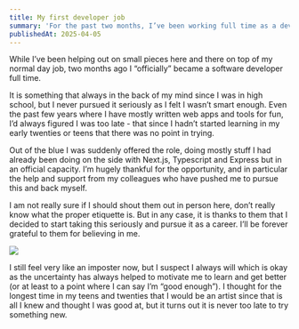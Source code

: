 ```yaml
---
title: My first developer job
summary: 'For the past two months, I’ve been working full time as a developer. '
publishedAt: 2025-04-05
---
```

While I’ve been helping out on small pieces here and there on top of my normal day job, two months ago I “officially” became a software developer full time.&#x20;

It is something that always in the back of my mind since I was in high school, but I never pursued it seriously as I felt I wasn’t smart enough. Even the past few years where I have mostly written web apps and tools for fun, I’d always figured I was too late - that since I hadn’t started learning in my early twenties or teens that there was no point in trying.

Out of the blue I was suddenly offered the role, doing mostly stuff I had already been doing on the side with Next.js, Typescript and Express but in an official capacity. I’m hugely thankful for the opportunity, and in particular the help and support from my colleagues who have pushed me to pursue this and back myself.&#x20;

I am not really sure if I should shout them out in person here, don’t really know what the proper etiquette is. But in any case, it is thanks to them that I decided to start taking this seriously and pursue it as a career. I’ll be forever grateful to them for believing in me.

![](/my-first-developer-job/IMG_5117.png)

I still feel very like an imposter now, but I suspect I always will which is okay as the uncertainty has always helped to motivate me to learn and get better (or at least to a point where I can say I’m “good enough”). I thought for the longest time in my teens and twenties that I would be an artist since that is all I knew and thought I was good at, but it turns out it is never too late to try something new.&#x20;
